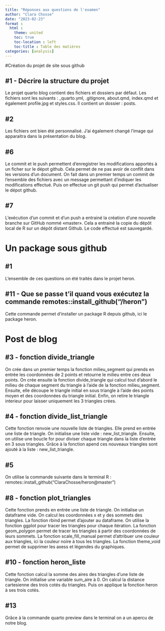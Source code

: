 ```yaml
---
title: "Réponses aux questions de l'examen"
author: "Clara Chosse"
date: "2023-02-23"
format : 
  html : 
    theme: united
    toc: true
    toc-location : left
    toc-title : Table des matières
categories: [analysis]
---
```


#Création du projet de site sous github

## #1 - Décrire la structure du projet
Le projet quarto blog contient des fichiers et dossiers par défaut. Les fichiers sont les suivants : _quarto.yml, .gitignore, about.qmd, index.qmd et également profile.jpg et styles.css. Il contient un dossier : posts.

## #2
Les fichiers ont bien été personnalisé. J'ai également changé l'image qui apparaitra dans la présentation du blog. 

## #6
Le commit et le push permettent d'enregistrer les modifications apportés à un ficher sur le dépot github. Cela permet de ne pas avoir de conflit dans les versions d'un document. 
On fait dans un premier temps un commit de l'ensemble des fichiers avec un message permettant d'indiquer les modifications effectué. Puis on effectue un git push qui permet d'actualiser le dépot github. 

## #7 
L’exécution d’un commit et d’un push a entrainé la création d’une nouvelle branche sur GitHub nommé «master». Cela a entrainé la copie du dépôt local de R sur un dépôt distant Github. Le code effectué est sauvegardé.


# Un package sous github

## #1
L'ensemble de ces questions on été traités dans le projet heron. 

## #11 - Que se passe t’il quand vous exécutez la commande remotes::install_github("<votre username>/heron")
Cette commande permet d’installer un package R depuis github, ici le package heron. 


# Post de blog

## #3 - fonction divide_triangle
On crée dans un premier temps la fonction milieu_segment qui prends en entrée les coordonnées de 2 points et retourne le milieu entre ces deux points. 
On crée ensuite la fonction divide_triangle qui calcul tout d'abord le milieu de chaque segment du triangle à l'aide de la fonction milieu_segment. Ensuite, elle découpe le triangle initial en sous triangle à l'aide des points moyen et des coordonnées du triangle initial. Enfin, on retire le triangle interieur pour laisser uniquement les 3 triangles crées. 


## #4 - fonction divide_list_triangle
Cette fonction renvoie une nouvelle liste de triangles. 
Elle prend en entrée une liste de triangle. 
On initialise une liste vide : new_list_triangle. 
Ensuite, on utilise une boucle for pour diviser chaque triangle dans la liste d'entrée en 3 sous triangles. Grâce à la fonction apend ces nouveaux triangles sont ajouté à la liste : new_list_triangle.

## #5 
On utilise la commande suivante dans le terminal R : remotes::install_github("ClaraChosse/heron@master")

## #8 - fonction plot_triangles
Cette fonction prends en entrée une liste de triangle. 
On initialise un dataframe vide. 
On calcul les coordonnées x et y des sommets des triangles. 
La fonction rbind permet d'ajouter au dataframe. 
On utilise la fonction ggplot pour tracer les triangles pour chaque itération.
La fonction geom_polygon permet de tracer les triangles à partir des coordonnées de leurs sommets. 
La fonction scale_fill_manual permet d'attribuer une couleur aux triangles, ici la couleur noire à tous les triangles. 
La fonction theme_void permet de supprimer les axess et légendes du graphiques. 


## #10 - fonction heron_liste
Cette fonction calcul la somme des aires des triangles d'une liste de triangle. 
On initialise une variable sum_aire à 0. 
On calcul la distance cartesienne des trois cotés du triangles. 
Puis on applique la fonction heron à ses trois cotés. 


## #13
Grâce à la commande quarto preview dans le terminal on a un apercu de notre blog. 





